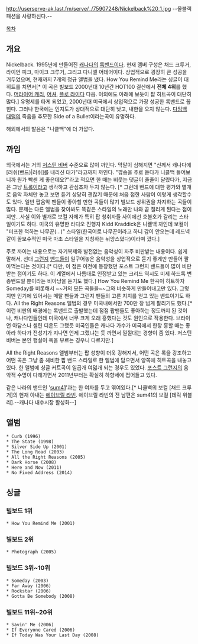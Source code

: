 http://userserve-ak.last.fm/serve/_/75907248/Nickelback%20_1.jpg
--올블랙 패션을 사랑하신다.--

[[목차]]

== 개요 ==
Nickelback. 1995년에 만들어진 [[캐나다]]의 [[록밴드]]이다. 현재 멤버 구성은 채드 크루거, 라이언 피크, 마이크 크루거, 그리고 다니엘 어데어이다. 상업적으로 굉장히 큰 성공을 거두었으며, 현재까지 7개의 정규 앨범을 냈다. How You Remind Me라는 싱글이 대히트를 치면서[* 이 곡은 빌보드 2000년대 10년간 HOT100 결산에서 '''전체 4위'''를 했다. [[머라이어 캐리]], [[어셔]], [[플로 라이다]] 다음. 이외에도 아래에 보듯이 팝 히트곡이 대단히 많다.] 유명세를 타게 되었고, 2000년대 미국에서 상업적으로 가장 성공한 록밴드로 꼽힌다. 그러나 한국에는 인지도가 상대적으로 대단히 낮고, 내한을 오지 않는다. [[다임백 대럴]]의 죽음을 추모한 Side of a Bullet이라는곡이 유명하다.

해외에서의 발음은 "니클백"에 더 가깝다.

== 까임 ==
외국에서는 거의 [[저스틴 비버]] 수준으로 많이 까인다. 막말이 심해지면 "신께서 캐나다에 [러쉬(밴드)|러쉬]를 내리신 대가"라고까지 까인다. "팝송을 주로 듣다가 니클백 들어보니까 뭔가 빡센 게 좋은데요?"라고 적으면 한 때는 비웃는 댓글이 줄줄이 달렸다가, 지금은 그냥 [[트롤]]이라고 생각하고 관심조차 두지 않는다. [* 그런데 밴드에 대한 평가와 별개로 음악 자체만 놓고 보면 듣기 상당히 괜찮기 때문에 처음 접한 사람이 이렇게 생각할수도 있다. 일반 팝음악 팬들이 좋아할 만한 곡들이 많기 빌보드 상위권을 차지하는 곡들이 많다. 문제는 다른 앨범을 찾아봐도 똑같은 스타일의 노래만 나와 곧 질리게 된다는 점이지만...사실 이와 별개로 보컬 자체가 특히 팝 청취자들 사이에선 호불호가 갈리는 스타일이기도 하다. 미국의 유명한 라디오 진행자 Kidd Kraddick은 니켈백 까인데 보컬이 "터프한 척하는 나무꾼(...)" 스타일(한국어로 나무꾼이라고 하니 감이 안오는데 레드넥같이 꼴보수적인 미국 마초 스타일을 지칭하는 뉘앙스였다)이라며 깠다.]

주로 까이는 내용으로는 자기복제와 발전없는 음악성이 자주 비판받는 내용이다. 쉽게 말해서, 선대 [[그런지]] [[밴드]]들이 일구어놓은 음악성을 상업적으로 듣기 좋게만 만들어 팔아먹는다는 것이다.[* 다만, 이 점은 이전에 등장했던 포스트 그런지 밴드들이 많이 비판받는 점이기도 하다. 이 계열에서 나름대로 인정받고 있는 크리드 역시도 미제 하드록 변종밴드일 뿐이라는 비아냥을 듣기도 했다.] How You Remind Me 한곡이 히트하자 Someday를 비롯해서 ~~거의 모든 곡들을~~그와 비슷하게 만들어내고만 있다. 그렇지만 인기에 있어서는 메탈 팬들과 그런지 팬들의 고른 지지를 얻고 있는 밴드이기도 하다. All the Right Reasons 앨범의 경우 미국내에서만 700만 장 넘게 팔리기도 했다.[* 이런 비판의 배경에는 록밴드로 출발했는데 점점 팝팬들도 좋아하는 정도까지 된 것이나, 캐나다인들인데 미국에서 너무 크게 오래 흥했다는 것도 원인으로 작용한다. 브라이언 아담스나 셀린 디온도 그랬듯 미국인들은 캐나다 가수가 미국에서 한창 흥할 때는 좋아라 하다가 전성기가 지나면 언제 그랬냐는 듯 까면서 낄낄대는 경향이 좀 있다. 저스틴 비버는 본인 행실이 욕을 부르는 경우니 다르지만.]

All the Right Reasons 앨범부터는 팝 성향이 더욱 강해져서, 어떤 곡은 록을 강조하고 어떤 곡은 그냥 좀 헤비한 팝 밴드 스타일로 한 앨범에 담으면서 양쪽에 히트곡을 내놓고 있다. 한 앨범에 싱글 커트곡이 일곱개 여덟개 되는 경우도 있었다. [[포스트 그런지]]의 음악적 수명이 다해가면서 2011년부터는 확실히 하향세에 접어들고 있다.

같은 나라의 밴드인 '[[sum41]]'과는 한 여자를 두고 엮여있다.[* 니클백의 보컬 [채드 크루거]의 현재 아내는 [[에이브릴 라빈]]. 에이브릴 라빈의 전 남편은 sum41의 보컬 [데릭 위블리].--캐나다 내수시장 활성화--]

== 앨범 ==
 * Curb (1996)
 * The State (1998)
 * Silver Side Up (2001)
 * The Long Road (2003)
 * All the Right Reasons (2005)
 * Dark Horse (2008)
 * Here and Now (2011)
 * No Fixed Address (2014)
== 싱글 ==
=== 빌보드 1위 ===
 * How You Remind Me (2001)

=== 빌보드 2위 ===
 * Photograph (2005)

=== 빌보드 3위~10위 ===
 * Someday (2003)
 * Far Away (2006)
 * Rockstar (2006)
 * Gotta Be Somebody (2008)

=== 빌보드 11위~20위 ===
 * Savin' Me (2006)
 * If Everyone Cared (2006)
 * If Today Was Your Last Day (2008)
